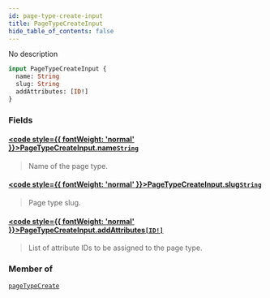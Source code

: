 ```yaml
---
id: page-type-create-input
title: PageTypeCreateInput
hide_table_of_contents: false
---
```








No description

```graphql
input PageTypeCreateInput {
  name: String
  slug: String
  addAttributes: [ID!]
}
```


### Fields

#### [<code style={{ fontWeight: 'normal' }}>PageTypeCreateInput.<b>name</b></code>](#)<Bullet />[`String`](../../../developer/api-reference/scalars/string) <Badge class="secondary" text="scalar"/>
> Name of the page type.
> 

#### [<code style={{ fontWeight: 'normal' }}>PageTypeCreateInput.<b>slug</b></code>](#)<Bullet />[`String`](../../../developer/api-reference/scalars/string) <Badge class="secondary" text="scalar"/>
> Page type slug.
> 

#### [<code style={{ fontWeight: 'normal' }}>PageTypeCreateInput.<b>addAttributes</b></code>](#)<Bullet />[`[ID!]`](../../../developer/api-reference/scalars/id) <Badge class="secondary" text="list"/> <Badge class="secondary" text="scalar"/>
> List of attribute IDs to be assigned to the page type.
> 



### Member of

[`pageTypeCreate`](../../../developer/api-reference/mutations/page-type-create)  <Badge class="secondary" text="mutation"/>



